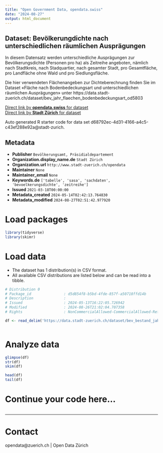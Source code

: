 ```yaml
---
title: "Open Government Data, opendata.swiss"
date: "2024-08-27"
output: html_document
---
```


## Dataset: Bevölkerungdichte nach unterschiedlichen räumlichen Ausprägungen


In diesem Datensatz werden unterschiedliche Ausprägungen zur Bevölkerungsdichte (Personen pro ha) als Zeitreihe angeboten, nämlich nach Stadtkreis, nach Stadquartier, nach gesamter Stadt, pro Gesamtfläche, pro Landfläche ohne Wald und pro Siedlungsfläche.

Die hier verwendeten Flächenangeben zur Dichteberechnung finden Sie im Dataset «Fläche nach Bodenbedeckungsart und unterschiedlichen räumlichen Ausprägungen» unter https://data.stadt-zuerich.ch/dataset/bev_jahr_flaechen_bodenbedeckungsart_od5803


[Direct link by **opendata.swiss** for dataset](https://opendata.swiss/de/dataset/bevolkerungdichte-nach-unterschiedlichen-raumlichen-auspragungen)<br>
[Direct link by **Stadt Zürich** for dataset](https://data.stadt-zuerich.ch/dataset/bev_bestand_jahr_bevoelkerungsdichten_od5802)

Auto generated R starter code for data set d68792ec-4d31-4166-a4c5-c43ef288e92a@stadt-zurich.

## Metadata

- **Publisher** `Bevölkerungsamt, Präsidialdepartement`
- **Organization.display_name.de** `Stadt Zürich`
- **Organization.url** `http://www.stadt-zuerich.ch/opendata`
- **Maintainer** `None`
- **Maintainer_email** `None`
- **Keywords.de** `['tabelle', 'sasa', 'sachdaten', 'bevoelkerungsdichte', 'zeitreihe']`
- **Issued** `2021-03-18T00:00:00`
- **Metadata_created** `2024-05-14T02:42:13.764830`
- **Metadata_modified** `2024-08-27T02:51:42.977920`


# Load packages

```r

library(tidyverse)
library(skimr)

```

# Load data

-   The dataset has 1 distribution(s) in CSV format.
-   All available CSV distributions are listed below and can be read into a tibble.

```r

# Distribution 0
# Package_id               : d5d854f8-b5bd-4fde-857f-a50718ffd14b
# Description              : 
# Issued                   : 2024-05-13T16:22:05.726942
# Modified                 : 2024-08-26T21:02:04.707358
# Rights                   : NonCommercialAllowed-CommercialAllowed-ReferenceNotRequired

df <- read_delim('https://data.stadt-zuerich.ch/dataset/bev_bestand_jahr_bevoelkerungsdichten_od5802/download/BEV580OD5802.csv')



```

# Analyze data

```r

glimpse(df)
str(df)
skim(df)

head(df)
tail(df)

```

# Continue your code here...

```r

```

------------------------------------------------------------------------

# Contact

opendata@zuerich.ch | Open Data Zürich
